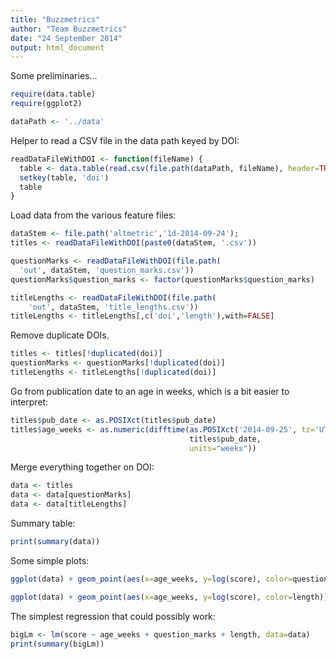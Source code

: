 ```yaml
---
title: "Buzzmetrics"
author: "Team Buzzmetrics"
date: "24 September 2014"
output: html_document
---
```


Some preliminaries...

```r
require(data.table)
require(ggplot2)

dataPath <- '../data'
```

Helper to read a CSV file in the data path keyed by DOI:

```r
readDataFileWithDOI <- function(fileName) {
  table <- data.table(read.csv(file.path(dataPath, fileName), header=TRUE))
  setkey(table, 'doi')
  table
}
```

Load data from the various feature files:

```r
dataStem <- file.path('altmetric','1d-2014-09-24');
titles <- readDataFileWithDOI(paste0(dataStem, '.csv'))

questionMarks <- readDataFileWithDOI(file.path(
  'out', dataStem, 'question_marks.csv'))
questionMarks$question_marks <- factor(questionMarks$question_marks)

titleLengths <- readDataFileWithDOI(file.path(
    'out', dataStem, 'title_lengths.csv'))
titleLengths <- titleLengths[,c('doi','length'),with=FALSE]
```

Remove duplicate DOIs.

```r
titles <- titles[!duplicated(doi)]
questionMarks <- questionMarks[!duplicated(doi)]
titleLengths <- titleLengths[!duplicated(doi)]
```

Go from publication date to an age in weeks, which is a bit easier to interpret:

```r
titles$pub_date <- as.POSIXct(titles$pub_date)
titles$age_weeks <- as.numeric(difftime(as.POSIXct('2014-09-25', tz='UTC'),
                                        titles$pub_date,
                                        units="weeks"))
```

Merge everything together on DOI:

```r
data <- titles
data <- data[questionMarks]
data <- data[titleLengths]
```

Summary table:

```r
print(summary(data))
```

Some simple plots:

```r
ggplot(data) + geom_point(aes(x=age_weeks, y=log(score), color=question_marks))
```

```r
ggplot(data) + geom_point(aes(x=age_weeks, y=log(score), color=length))
```

The simplest regression that could possibly work:

```r
bigLm <- lm(score ~ age_weeks + question_marks + length, data=data)
print(summary(bigLm))
```
